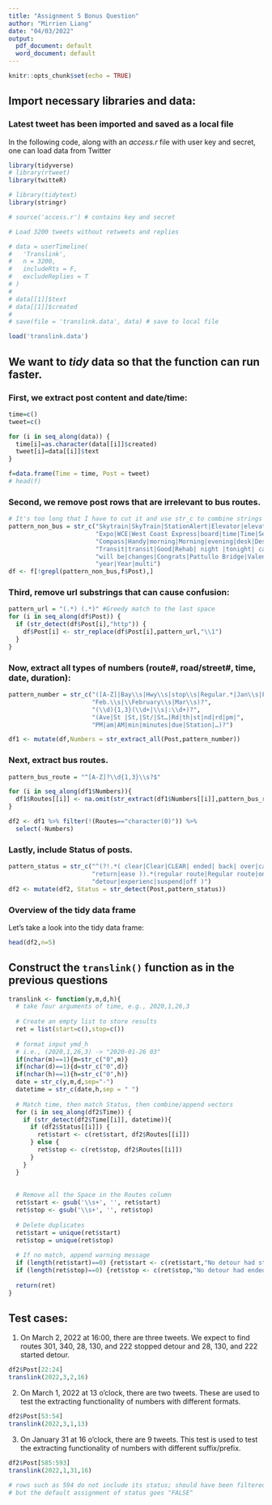 ```yaml
---
title: "Assignment 5 Bonus Question"
author: "Mirrien Liang"
date: "04/03/2022"
output:
  pdf_document: default
  word_document: default
---
```


```r
knitr::opts_chunk$set(echo = TRUE)


```

## Import necessary libraries and data:

### Latest tweet has been imported and saved as a local file
In the following code, along with an _access.r_ file with user key and secret, one can load data from Twitter

```r

library(tidyverse)
# library(rtweet)
library(twitteR)

# library(tidytext)
library(stringr)

# source('access.r') # contains key and secret

# Load 3200 tweets without retweets and replies

# data = userTimeline(
#   'Translink',
#   n = 3200,
#   includeRts = F,
#   excludeReplies = T
# )
# 
# data[[1]]$text
# data[[1]]$created
# 
# save(file = 'translink.data', data) # save to local file

load('translink.data')

```

## We want to _tidy_ data so that the function can run faster.

### First, we extract post content and date/time:

```r

time=c() 
tweet=c()

for (i in seq_along(data)) {
  time[i]=as.character(data[[i]]$created)
  tweet[i]=data[[i]]$text
}

f=data.frame(Time = time, Post = tweet)
# head(f)
```

### Second, we remove post rows that are irrelevant to bus routes.



```r
# It's too long that I have to cut it and use str_c to combine strings
pattern_non_bus = str_c("Skytrain|SkyTrain|StationAlert|Elevator|elevator|",
                        "Expo|WCE|West Coast Express|board|time|Time|SeaBus|",
                        "Compass|Handy|morning|Morning|evening|desk|Desk|",
                        "Transit|transit|Good|Rehab| night |tonight| call|",
                        "will be|changes|Congrats|Pattullo Bridge|Valentines|",
                        "year|Year|multi")
df <- f[!grepl(pattern_non_bus,f$Post),]

```

### Third, remove url substrings that can cause confusion:

```r
pattern_url = "(.*) (.*)" #Greedy match to the last space
for (i in seq_along(df$Post)) {
  if (str_detect(df$Post[i],"http")) {
    df$Post[i] <- str_replace(df$Post[i],pattern_url,"\\1")
  }
}
```


### Now, extract all types of numbers (route#, road/street#, time, date, duration):



```r
pattern_number = str_c("([A-Z]|Bay\\s|Hwy\\s|stop\\s|Regular.*|Jan\\s|Feb\\s|",
                       "Feb.\\s|\\February\\s|Mar\\s)?",
                       "(\\d){1,3}(\\d+|\\s|:\\d+)?",
                       "(Ave|St |St,|St/|St…|Rd|th|st|nd|rd|pm|",
                       "PM|am|AM|min|minutes|due|Station|…)?")

df1 <- mutate(df,Numbers = str_extract_all(Post,pattern_number))

```

### Next, extract bus routes.



```r
pattern_bus_route = "^[A-Z]?\\d{1,3}\\s?$"

for (i in seq_along(df1$Numbers)){
  df1$Routes[[i]] <- na.omit(str_extract(df1$Numbers[[i]],pattern_bus_route))
}

df2 <- df1 %>% filter(!(Routes=="character(0)")) %>%
  select(-Numbers)

```


### Lastly, include Status of posts.



```r
pattern_status = str_c("^(?!.*( clear|Clear|CLEAR| ended| back| over|cancel|",
                       "return|ease )).*(regular route|Regular route|onward|",
                       "detour|experienc|suspend|off )")
df2 <- mutate(df2, Status = str_detect(Post,pattern_status))

```

### Overview of the tidy data frame

Let's take a look into the tidy data frame:

```r
head(df2,n=5)
```




## Construct the `translink()` function as in the previous questions



```r

translink <- function(y,m,d,h){
  # take four arguments of time, e.g., 2020,1,26,3
  
  # Create an empty list to store results
  ret = list(start=c(),stop=c())
  
  # format input ymd_h
  # i.e., (2020,1,26,3) -> "2020-01-26 03"
  if(nchar(m)==1){m=str_c("0",m)}
  if(nchar(d)==1){d=str_c("0",d)}
  if(nchar(h)==1){h=str_c("0",h)}
  date = str_c(y,m,d,sep="-")
  datetime = str_c(date,h,sep = " ")
  
  # Match time, then match Status, then combine/append vectors
  for (i in seq_along(df2$Time)) {
    if (str_detect(df2$Time[[i]], datetime)){
      if (df2$Status[[i]]) {
        ret$start <- c(ret$start, df2$Routes[[i]])
      } else {
        ret$stop <- c(ret$stop, df2$Routes[[i]])
      }
    }
  }
  
  
  # Remove all the Space in the Routes column
  ret$start <- gsub('\\s+', '', ret$start)
  ret$stop <- gsub('\\s+', '', ret$stop)
  
  # Delete duplicates
  ret$start = unique(ret$start)
  ret$stop = unique(ret$stop)
  
  # If no match, append warning message
  if (length(ret$start)==0) {ret$start <- c(ret$start,"No detour had started")}
  if (length(ret$stop)==0) {ret$stop <- c(ret$stop,"No detour had ended")}
  
  return(ret)
}
```

## Test cases:

(1) On March 2, 2022 at 16:00, there are three tweets. We expect to find routes 301, 340, 28, 130, and 222 stopped detour and 28, 130, and 222 started detour.

``` r

df2$Post[22:24]
translink(2022,3,2,16)

```

(2) On March 1, 2022 at 13 o'clock, there are two tweets. These are used to test the extracting functionality of numbers with different formats.

``` r

df2$Post[53:54]
translink(2022,3,1,13)

```

(3) On January 31 at 16 o'clock, there are 9 tweets. This test is used to test the extracting functionality of numbers with different suffix/prefix.

```r
df2$Post[585:593]
translink(2022,1,31,16)

# rows such as 594 do not include its status; should have been filtered out
# but the default assignment of status goes "FALSE"
```
